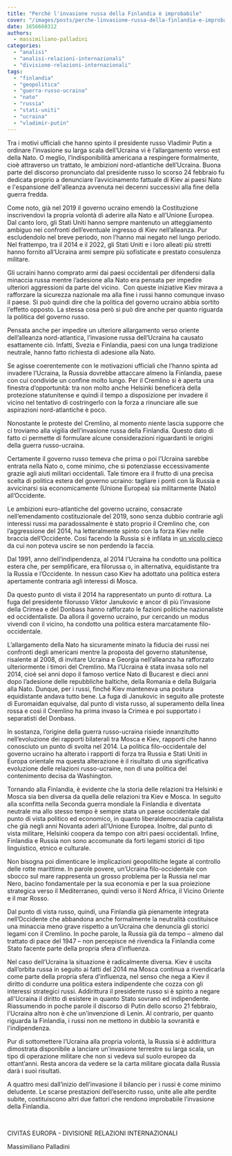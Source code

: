 ```yaml
---
title: "Perché l'invasione russa della Finlandia è improbabile"
cover: "/images/posts/perche-linvasione-russa-della-finlandia-e-improbabile.jpg"
date: 1656660312
authors:
  - massimiliano-palladini
categories: 
  - "analisi"
  - "analisi-relazioni-internazionali"
  - "divisione-relazioni-internazionali"
tags: 
  - "finlandia"
  - "geopolitica"
  - "guerra-russo-ucraina"
  - "nato"
  - "russia"
  - "stati-uniti"
  - "ucraina"
  - "vladimir-putin"
---
```


Tra i motivi ufficiali che hanno spinto il presidente russo Vladimir Putin a ordinare l’invasione su larga scala dell’Ucraina vi è l’allargamento verso est della Nato. O meglio, l’indisponibilità americana a respingere formalmente, cioè attraverso un trattato, le ambizioni nord-atlantiche dell’Ucraina. Buona parte del discorso pronunciato dal presidente russo lo scorso 24 febbraio fu dedicata proprio a denunciare l’avvicinamento fattuale di Kiev ai paesi Nato e l'espansione dell'alleanza avvenuta nei decenni successivi alla fine della guerra fredda.

Come noto, già nel 2019 il governo ucraino emendò la Costituzione inscrivendovi la propria volontà di aderire alla Nato e all’Unione Europea. Dal canto loro, gli Stati Uniti hanno sempre mantenuto un atteggiamento ambiguo nei confronti dell’eventuale ingresso di Kiev nell’alleanza. Pur escludendolo nel breve periodo, non l’hanno mai negato nel lungo periodo. Nel frattempo, tra il 2014 e il 2022, gli Stati Uniti e i loro alleati più stretti hanno fornito all’Ucraina armi sempre più sofisticate e prestato consulenza militare.

Gli ucraini hanno comprato armi dai paesi occidentali per difendersi dalla minaccia russa mentre l’adesione alla Nato era pensata per impedire ulteriori aggressioni da parte del vicino.  Con queste iniziative Kiev mirava a rafforzare la sicurezza nazionale ma alla fine i russi hanno comunque invaso il paese. Si può quindi dire che la politica del governo ucraino abbia sortito l’effetto opposto. La stessa cosa però si può dire anche per quanto riguarda la politica del governo russo.

Pensata anche per impedire un ulteriore allargamento verso oriente dell’alleanza nord-atlantica, l’invasione russa dell’Ucraina ha causato esattamente ciò. Infatti, Svezia e Finlandia, paesi con una lunga tradizione neutrale, hanno fatto richiesta di adesione alla Nato.

Se agisse coerentemente con le motivazioni ufficiali che l’hanno spinta ad invadere l’Ucraina, la Russia dovrebbe attaccare almeno la Finlandia, paese con cui condivide un confine molto lungo. Per il Cremlino si è aperta una finestra d’opportunità: tra non molto anche Helsinki beneficerà della protezione statunitense e quindi il tempo a disposizione per invadere il vicino nel tentativo di costringerlo con la forza a rinunciare alle sue aspirazioni nord-atlantiche è poco.

Nonostante le proteste del Cremlino, al momento niente lascia supporre che ci troviamo alla vigilia dell’invasione russa della Finlandia. Questo dato di fatto ci permette di formulare alcune considerazioni riguardanti le origini della guerra russo-ucraina.

Certamente il governo russo temeva che prima o poi l’Ucraina sarebbe entrata nella Nato o, come minimo, che si potenziasse eccessivamente grazie agli aiuti militari occidentali. Tale timore era il frutto di una precisa scelta di politica estera del governo ucraino: tagliare i ponti con la Russia e avvicinarsi sia economicamente (Unione Europea) sia militarmente (Nato) all’Occidente.

Le ambizioni euro-atlantiche del governo ucraino, consacrate nell’emendamento costituzionale del 2019, sono senza dubbio contrarie agli interessi russi ma paradossalmente è stato proprio il Cremlino che, con l’aggressione del 2014, ha letteralmente spinto con la forza Kiev nelle braccia dell’Occidente. Così facendo la Russia si è infilata in [un vicolo cieco](https://civitaseuropadoteu.wordpress.com/2022/02/25/i-tre-vicoli-ciechi-che-hanno-portato-alla-guerra-in-ucraina/) da cui non poteva uscire se non perdendo la faccia.

Dal 1991, anno dell’indipendenza, al 2014 l’Ucraina ha condotto una politica estera che, per semplificare, era filorussa o, in alternativa, equidistante tra la Russia e l’Occidente. In nessun caso Kiev ha adottato una politica estera apertamente contraria agli interessi di Mosca.

Da questo punto di vista il 2014 ha rappresentato un punto di rottura. La fuga del presidente filorusso Viktor Janukovic e ancor di più l’invasione della Crimea e del Donbass hanno rafforzato le fazioni politiche nazionaliste ed occidentaliste. Da allora il governo ucraino, pur cercando un modus vivendi con il vicino, ha condotto una politica estera marcatamente filo-occidentale.

L’allargamento della Nato ha sicuramente minato la fiducia dei russi nei confronti degli americani mentre la proposta del governo statunitense, risalente al 2008, di invitare Ucraina e Georgia nell’alleanza ha rafforzato ulteriormente i timori del Cremlino. Ma l’Ucraina è stata invasa solo nel 2014, cioè sei anni dopo il famoso vertice Nato di Bucarest e dieci anni dopo l’adesione delle repubbliche baltiche, della Romania e della Bulgaria alla Nato. Dunque, per i russi, finché Kiev manteneva una postura equidistante andava tutto bene. La fuga di Janukovic in seguito alle proteste di Euromaidan equivalse, dal punto di vista russo, al superamento della linea rossa e così il Cremlino ha prima invaso la Crimea e poi supportato i separatisti del Donbass.

In sostanza, l’origine della guerra russo-ucraina risiede innanzitutto nell’evoluzione dei rapporti bilaterali tra Mosca e Kiev, rapporti che hanno conosciuto un punto di svolta nel 2014. La politica filo-occidentale del governo ucraino ha alterato i rapporti di forza tra Russia e Stati Uniti in Europa orientale ma questa alterazione è il risultato di una significativa evoluzione delle relazioni russo-ucraine, non di una politica del contenimento decisa da Washington.

Tornando alla Finlandia, è evidente che la storia delle relazioni tra Helsinki e Mosca sia ben diversa da quella delle relazioni tra Kiev e Mosca. In seguito alla sconfitta nella Seconda guerra mondiale la Finlandia è diventata neutrale ma allo stesso tempo è sempre stata un paese occidentale dal punto di vista politico ed economico, in quanto liberaldemocrazia capitalista che già negli anni Novanta aderì all’Unione Europea. Inoltre, dal punto di vista militare, Helsinki coopera da tempo con altri paesi occidentali. Infine, Finlandia e Russia non sono accomunate da forti legami storici di tipo linguistico, etnico e culturale.

Non bisogna poi dimenticare le implicazioni geopolitiche legate al controllo delle rotte marittime. In parole povere, un’Ucraina filo-occidentale con sbocco sul mare rappresenta un grosso problema per la Russia nel mar Nero, bacino fondamentale per la sua economia e per la sua proiezione strategica verso il Mediterraneo, quindi verso il Nord Africa, il Vicino Oriente e il mar Rosso.

Dal punto di vista russo, quindi, una Finlandia già pienamente integrata nell’Occidente che abbandona anche formalmente la neutralità costituisce una minaccia meno grave rispetto a un’Ucraina che denuncia gli storici legami con il Cremlino. In poche parole, la Russia già da tempo – almeno dal trattato di pace del 1947 – non percepisce né rivendica la Finlandia come Stato facente parte della propria sfera d’influenza.

Nel caso dell’Ucraina la situazione è radicalmente diversa. Kiev è uscita dall’orbita russa in seguito ai fatti del 2014 ma Mosca continua a rivendicarla come parte della propria sfera d’influenza, nel senso che nega a Kiev il diritto di condurre una politica estera indipendente che cozza con gli interessi strategici russi. Addirittura il presidente russo si è spinto a negare all'Ucraina il diritto di esistere in quanto Stato sovrano ed indipendente. Riassumendo in poche parole il discorso di Putin dello scorso 21 febbraio, l'Ucraina altro non è che un'invenzione di Lenin. Al contrario, per quanto riguarda la Finlandia, i russi non ne mettono in dubbio la sovranità e l'indipendenza.

Pur di sottomettere l’Ucraina alla propria volontà, la Russia si è addirittura dimostrata disponibile a lanciare un’invasione terrestre su larga scala, un tipo di operazione militare che non si vedeva sul suolo europeo da ottant’anni. Resta ancora da vedere se la carta militare giocata dalla Russia darà i suoi risultati.

A quattro mesi dall’inizio dell’invasione il bilancio per i russi è come minimo deludente. Le scarse prestazioni dell’esercito russo, unite alle alte perdite subite, costituiscono altri due fattori che rendono improbabile l’invasione della Finlandia.

 

CIVITAS EUROPA - DIVISIONE RELAZIONI INTERNAZIONALI

Massimiliano Palladini
